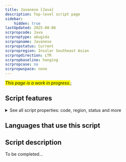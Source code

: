 ```yaml
---
title: Javanese [Java]
description: Top-level script page
sidebar:
    hidden: true
lastUpdated: 2025-08-06
scrpropcode: Java
scrproptype: abugida
scrpropname: Javanese
scrpropstatus: Current
scrpropregion: Insular Southeast Asian
scrpropdirection: LTR
scrpropbaseline: hanging
scrpropcase: no
scrpropwspace: none
---
```


<span style='background-color:yellow'>_This page is a work in progress._</span>;


## Script features

<details>
<summary> See all script properties: code, region, status and more</summary>
<ScriptInfo />
</details>

## Languages that use this script

<WsList script='Java' wsMax='5' />

## Script description

To be completed...

